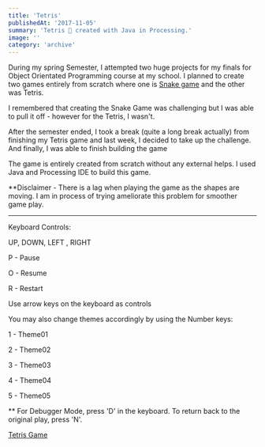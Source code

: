 ```yaml
---
title: 'Tetris'
publishedAt: '2017-11-05'
summary: 'Tetris 👾 created with Java in Processing.'
image: ''
category: 'archive'
---
```


During my spring Semester, I attempted two huge projects for my finals for Object Orientated Programming course at my school. I planned to create two games entirely from scratch where one is [Snake game](https://withoutwax.me/blog/2017/7/11/snake-game) and the other was Tetris. 

I remembered that creating the Snake Game was challenging but I was able to pull it off - however for the Tetris, I wasn't. 

After the semester ended, I took a break (quite a long break actually) from finishing my Tetris game and last week, I decided to take up the challenge. And finally, I was able to finish building the game 

The game is entirely created from scratch without any external helps. I used Java and Processing IDE to build this game.

\*\*Disclaimer - There is a lag when playing the game as the shapes are moving. I am in process of trying ameliorate this problem for smoother game play. 

- - -

Keyboard Controls:

UP, DOWN, LEFT , RIGHT

P - Pause

O - Resume

R - Restart

Use arrow keys on the keyboard as controls

You may also change themes accordingly by using the Number keys:

1 - Theme01

2 - Theme02

3 - Theme03

4 - Theme04

5 - Theme05

\*\* For Debugger Mode, press 'D' in the keyboard. To return back to the original play, press 'N'.



[Tetris Game](https://www.openprocessing.org/sketch/470702)
